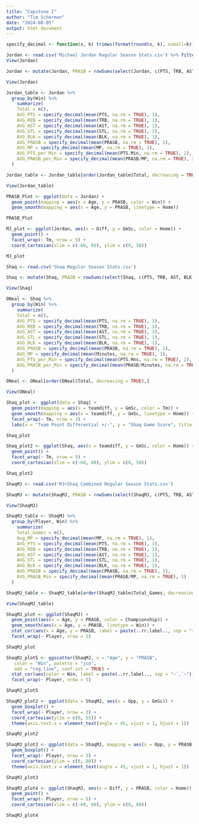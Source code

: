 ```yaml
---
title: "Capstone I"
author: "Tim Scherman"
date: "2024-08-05"
output: html_document
---
```

```r
specify_decimal <- function(x, k) trimws(format(round(x, k), nsmall=k))
```


```r
Jordan <- read.csv('Michael Jordan Regular Season Stats.csv') %>% filter(Opp != "CHI")
View(Jordan)
```

```r
Jordan <- mutate(Jordan, PRASB = rowSums(select(Jordan, c(PTS, TRB, AST, BLK, STL)), na.rm = TRUE))

View(Jordan)
```


```r
Jordan_table <- Jordan %>%
  group_by(Win) %>%
    summarize( 
    Total = n(),
    AVG_PTS = specify_decimal(mean(PTS, na.rm = TRUE), 1),
    AVG_REB = specify_decimal(mean(TRB, na.rm = TRUE), 1),
    AVG_AST = specify_decimal(mean(AST, na.rm = TRUE), 1),
    AVG_STL = specify_decimal(mean(STL, na.rm = TRUE), 1),
    AVG_BLK = specify_decimal(mean(BLK, na.rm = TRUE), 1),
    AVG_PRASB = specify_decimal(mean(PRASB, na.rm = TRUE), 1),
    AVG_MP = specify_decimal(mean(MP, na.rm = TRUE), 1),
    AVG_PTS_per_Min = specify_decimal(mean(PTS.Min, na.rm = TRUE), 2),
    AVG_PRASB_per_Min = specify_decimal(mean(PRASB/MP, na.rm = TRUE), 2)
  ) 

Jordan_table <- Jordan_table[order(Jordan_table$Total, decreasing = TRUE),]

View(Jordan_table)
```

```r
PRASB_Plot <- ggplot(data = Jordan) +
  geom_point(mapping = aes(x = Age, y = PRASB, color = Win)) +
  geom_smooth(mapping = aes(x = Age, y = PRASB, linetype = Home))

PRASB_Plot
```
```r
MJ_plot <- ggplot(Jordan, aes(x = Diff, y = GmSc, color = Home)) +
  geom_point() +
  facet_wrap(~ Tm, nrow = 5) +
  coord_cartesian(xlim = c(-60, 60), ylim = c(0, 50)) 

MJ_plot
```
```r
Shaq <- read.csv('Shaq Regular Season Stats.csv')

Shaq <- mutate(Shaq, PRASB = rowSums(select(Shaq, c(PTS, TRB, AST, BLK, STL)), na.rm = TRUE))

View(Shaq)
```


```r
ONeal <- Shaq %>%
  group_by(Win) %>%
    summarize( 
    Total = n(),
    AVG_PTS = specify_decimal(mean(PTS, na.rm = TRUE), 1),
    AVG_REB = specify_decimal(mean(TRB, na.rm = TRUE), 1),
    AVG_AST = specify_decimal(mean(AST, na.rm = TRUE), 1),
    AVG_STL = specify_decimal(mean(STL, na.rm = TRUE), 1),
    AVG_BLK = specify_decimal(mean(BLK, na.rm = TRUE), 1),
    AVG_PRASB = specify_decimal(mean(PRASB, na.rm = TRUE), 1),
    AVG_MP = specify_decimal(mean(Minutes, na.rm = TRUE), 1),
    AVG_PTS_per_Min = specify_decimal(mean(PTS.Mns, na.rm = TRUE), 2),
    AVG_PRASB_per_Min = specify_decimal(mean(PRASB/Minutes, na.rm = TRUE), 2)
  )

ONeal <- ONeal[order(ONeal$Total, decreasing = TRUE),]

View(ONeal)
```

```r
Shaq_plot <- ggplot(data = Shaq) +
  geom_point(mapping = aes(x = teamdiff, y = GmSc, color = Tm)) +
  geom_smooth(mapping = aes(x = teamdiff, y = GmSc, linetype = Home)) +
  facet_wrap(~ Tm, nrow = 3) +
  labs(x = "Team Point Differential +/-", y = "Shaq Game Score", title = "Shaq Impact Over Career")

Shaq_plot
```
```r
Shaq_plot2 <- ggplot(Shaq, aes(x = teamdiff, y = GmSc, color = Home)) +
  geom_point() +
  facet_wrap(~ Tm, nrow = 5) +
  coord_cartesian(xlim = c(-60, 60), ylim = c(0, 50)) 

Shaq_plot2
```
```r
ShaqMJ <- read.csv('MJ+Shaq Combined Regular Season Stats.csv')

ShaqMJ <- mutate(ShaqMJ, PRASB = rowSums(select(ShaqMJ, c(PTS, TRB, AST, BLK, STL)), na.rm = TRUE)) %>% filter(Opp != 'NOK', Opp != 'KCK', Opp != 'CHA', Opp != 'OKC')

View(ShaqMJ)
```

```r
ShaqMJ_table <- ShaqMJ %>%
  group_by(Player, Win) %>%
    summarize( 
    Total_Games = n(),
    Avg_MP = specify_decimal(mean(MP, na.rm = TRUE), 1),
    AVG_PTS = specify_decimal(mean(PTS, na.rm = TRUE), 1),
    AVG_REB = specify_decimal(mean(TRB, na.rm = TRUE), 1),
    AVG_AST = specify_decimal(mean(AST, na.rm = TRUE), 1),
    AVG_STL = specify_decimal(mean(STL, na.rm = TRUE), 1),
    AVG_BLK = specify_decimal(mean(BLK, na.rm = TRUE), 1),
    AVG_PRASB = specify_decimal(mean(PRASB, na.rm = TRUE), 1),
    AVG_PRASB_Min = specify_decimal(mean(PRASB/MP, na.rm = TRUE), 1)
  )

ShaqMJ_table <- ShaqMJ_table[order(ShaqMJ_table$Total_Games, decreasing = TRUE),]

View(ShaqMJ_table)
```

```r
ShaqMJ_plot <- ggplot(ShaqMJ) +
  geom_point(aes(x = Age, y = PRASB, color = Championship)) +
  geom_smooth(aes(x = Age, y = PRASB, linetype = Win)) +
  stat_cor(aes(x = Age, y = PRASB, label = paste(..rr.label.., sep = "~`,`~")), label.x = 33) +
  facet_wrap(~ Player, nrow = 5) 

ShaqMJ_plot
```

```r
ShaqMJ_plot5 <- ggscatter(ShaqMJ, x = "Age", y = "PRASB",
   color = "Win", palette = "jco",
   add = "reg.line", conf.int = TRUE) +
  stat_cor(aes(color = Win, label = paste(..rr.label.., sep = "~`,`~")), label.x = 36) + 
  facet_wrap(~ Player, nrow = 5)

ShaqMJ_plot5
```

```r
ShaqMJ_plot2 <- ggplot(data = ShaqMJ, aes(x = Opp, y = GmSc)) + 
  geom_boxplot() +
  facet_wrap(~ Player, nrow = 3) +
  coord_cartesian(ylim = c(0, 55)) +
  theme(axis.text.x = element_text(angle = 45, vjust = 1, hjust = 1))

ShaqMJ_plot2
```
```r
ShaqMJ_plot3 <- ggplot(data = ShaqMJ, mapping = aes(x = Opp, y = PRASB)) + 
  geom_boxplot() +
  facet_wrap(~ Player, nrow = 3) +
  coord_cartesian(ylim = c(0, 80)) +
  theme(axis.text.x = element_text(angle = 45, vjust = 1, hjust = 1))

ShaqMJ_plot3
```

```r
ShaqMJ_plot4 <- ggplot(ShaqMJ, aes(x = Diff, y = PRASB, color = Home)) +
  geom_point() +
  facet_wrap(~ Player, nrow = 5) +
  coord_cartesian(xlim = c(-60, 60), ylim = c(0, 80)) 

ShaqMJ_plot4
```

